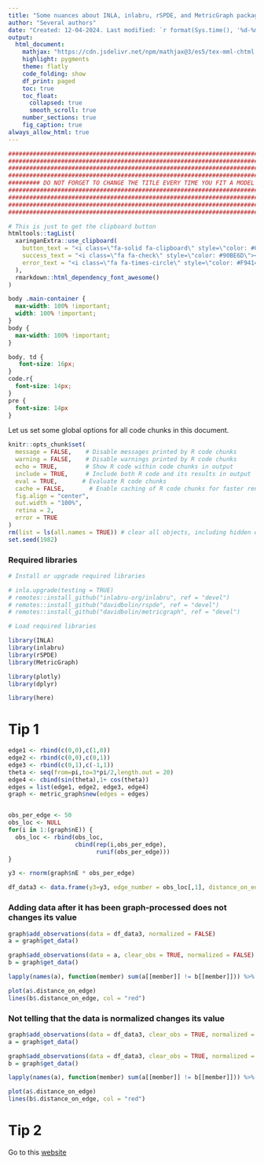 ```yaml
---
title: "Some nuances about INLA, inlabru, rSPDE, and MetricGraph packages"
author: "Several authors"
date: "Created: 12-04-2024. Last modified: `r format(Sys.time(), '%d-%m-%Y.')`"
output:
  html_document:
    mathjax: "https://cdn.jsdelivr.net/npm/mathjax@3/es5/tex-mml-chtml.js"
    highlight: pygments
    theme: flatly
    code_folding: show
    df_print: paged
    toc: true
    toc_float:
      collapsed: true
      smooth_scroll: true
    number_sections: true
    fig_caption: true
always_allow_html: true
---
```


```r
################################################################################
################################################################################
################################################################################
################################################################################
######### DO NOT FORGET TO CHANGE THE TITLE EVERY TIME YOU FIT A MODEL #########
################################################################################
################################################################################
################################################################################
################################################################################
```

```r
# This is just to get the clipboard button
htmltools::tagList(
  xaringanExtra::use_clipboard(
    button_text = "<i class=\"fa-solid fa-clipboard\" style=\"color: #00008B\"></i>",
    success_text = "<i class=\"fa fa-check\" style=\"color: #90BE6D\"></i>",
    error_text = "<i class=\"fa fa-times-circle\" style=\"color: #F94144\"></i>"
  ),
  rmarkdown::html_dependency_font_awesome()
)
```


```css
body .main-container {
  max-width: 100% !important;
  width: 100% !important;
}
body {
  max-width: 100% !important;
}

body, td {
   font-size: 16px;
}
code.r{
  font-size: 14px;
}
pre {
  font-size: 14px
}
```


Let us set some global options for all code chunks in this document.


```r
knitr::opts_chunk$set(
  message = FALSE,    # Disable messages printed by R code chunks
  warning = FALSE,    # Disable warnings printed by R code chunks
  echo = TRUE,        # Show R code within code chunks in output
  include = TRUE,     # Include both R code and its results in output
  eval = TRUE,       # Evaluate R code chunks
  cache = FALSE,       # Enable caching of R code chunks for faster rendering
  fig.align = "center",
  out.width = "100%",
  retina = 2,
  error = TRUE
)
rm(list = ls(all.names = TRUE)) # clear all objects, including hidden objects.
set.seed(1982)
```

### Required libraries

```r
# Install or upgrade required libraries

# inla.upgrade(testing = TRUE)
# remotes::install_github("inlabru-org/inlabru", ref = "devel")
# remotes::install_github("davidbolin/rspde", ref = "devel")
# remotes::install_github("davidbolin/metricgraph", ref = "devel")

# Load required libraries

library(INLA)
library(inlabru)
library(rSPDE)
library(MetricGraph)

library(plotly)
library(dplyr)

library(here)
```


# Tip 1

```r
edge1 <- rbind(c(0,0),c(1,0))
edge2 <- rbind(c(0,0),c(0,1))
edge3 <- rbind(c(0,1),c(-1,1))
theta <- seq(from=pi,to=3*pi/2,length.out = 20)
edge4 <- cbind(sin(theta),1+ cos(theta))
edges = list(edge1, edge2, edge3, edge4)
graph <- metric_graph$new(edges = edges)


obs_per_edge <- 50
obs_loc <- NULL
for(i in 1:(graph$nE)) {
  obs_loc <- rbind(obs_loc,
                   cbind(rep(i,obs_per_edge), 
                         runif(obs_per_edge)))
}

y3 <- rnorm(graph$nE * obs_per_edge)

df_data3 <- data.frame(y3=y3, edge_number = obs_loc[,1], distance_on_edge = obs_loc[,2])
```

### Adding data after it has been graph-processed does not changes its value

```r
graph$add_observations(data = df_data3, normalized = FALSE)
a = graph$get_data()

graph$add_observations(data = a, clear_obs = TRUE, normalized = FALSE)
b = graph$get_data()

lapply(names(a), function(member) sum(a[[member]] != b[[member]])) %>% unlist()

plot(a$.distance_on_edge)
lines(b$.distance_on_edge, col = "red")
```

### Not telling that the data is normalized changes its value

```r
graph$add_observations(data = df_data3, clear_obs = TRUE, normalized = FALSE)
a = graph$get_data()

graph$add_observations(data = df_data3, clear_obs = TRUE, normalized = TRUE)
b = graph$get_data()

lapply(names(a), function(member) sum(a[[member]] != b[[member]])) %>% unlist()

plot(a$.distance_on_edge)
lines(b$.distance_on_edge, col = "red")
```


# Tip 2

Go to this [website](https://ourcodingclub.github.io/tutorials/inla/)




